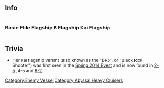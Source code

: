 ==Info==
<div style="display: inline-block;">
===Basic===
{{EnemyShipInfoKai|Heavy Cruiser Ri-Class/|los=auto|los_max=auto|evasion=auto|evasion_max=auto|asw=auto|asw_max=auto}}
</div>

<div style="display: inline-block;">
===Elite===
{{EnemyShipInfoKai|Heavy Cruiser Ri-Class/Elite|los=auto|los_max=auto|evasion=auto|evasion_max=auto|asw=auto|asw_max=auto}}
</div>

<div style="display: inline-block;">
===Flagship===
{{EnemyShipInfoKai|Heavy Cruiser Ri-Class/Flagship|los=auto|los_max=auto|evasion=auto|evasion_max=auto|asw=auto|asw_max=auto}}
</div>

<div style="display: inline-block;">
===B Flagship===
{{EnemyShipInfoKai|Heavy Cruiser Ri-Class/B Flagship|los=auto|los_max=auto|evasion=auto|evasion_max=auto|asw=auto|asw_max=auto}}
</div>

<div style="display: inline-block;">
===Kai Flagship===
{{EnemyShipInfoKai|Heavy Cruiser Ri-Class/Kai Flagship|los=auto|los_max=auto|evasion=auto|evasion_max=auto|asw=auto|asw_max=auto}}
</div>

{{EnemyShipCategoriesKai|Heavy Cruiser Ri-Class/}}

==Trivia==
*Her kai flagship variant (also known as the "BRS", or "Black '''Ri'''ck Shooter") was first seen in the [[Spring 2014 Event]] and is now found in [[World_2#World_2-5_.E3.80.90Extra_Operation.E3.80.91.E6.B2.96.E3.83.8E.E5.B3.B6.E6.B2.96.E6.88.A6.E9.97.98.E5.93.A8.E6.88.92_Combat_Patrol_Off_Okinoshima|2-5]] ,4-5 and [[World_6#World_6-2:_MS.E8.AB.B8.E5.B3.B6.E9.98.B2.E8.A1.9B.E6.88.A6_Defense_of_the_MS_Archipelago|6-2]].

{{Enemyshiplist}}
[[Category:Enemy Vessel]]
[[Category:Abyssal Heavy Cruisers]]